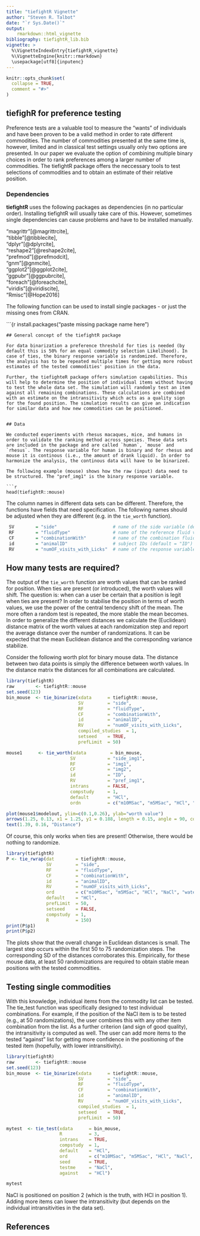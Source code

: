 ```yaml
---
title: "tiefightR Vignette"
author: "Steven R. Talbot"
date: "`r Sys.Date()`"
output: 
    rmarkdown::html_vignette
bibliography: tiefightR_lib.bib
vignette: >
  %\VignetteIndexEntry{tiefightR_vignette}
  %\VignetteEngine{knitr::rmarkdown}
  \usepackage[utf8]{inputenc}
---
```


```r
knitr::opts_chunk$set(
  collapse = TRUE,
  comment = "#>"
)
```

## tiefighR for preference testing

Preference tests are a valuable tool to measure the "wants" of individuals and have been proven to be a valid method in order to rate different commodities. The number of commodities presented at the same time is, however, limited and in classical test settings usually only two options are presented. In our paper we evaluate the option of combining multiple binary choices in order to rank preferences among a larger number of commodities. The tiefightR package offers the neccessary tools to test selections of commodities and to obtain an estimate of their relative position. 

### Dependencies

**tiefightR** uses the following packages as dependencies (in no particular order). Installing tiefightR will usually take care of this. However, sometimes single dependencies can cause problems and have to be installed manually.

"magrittr"[@magrittrcite],  
"tibble"[@tibblecite],  
"dplyr"[@dplyrcite],  
"reshape2"[@reshape2cite],  
"prefmod"[@prefmodcit],  
"gnm"[@gnmcite],  
"ggplot2"[@ggplot2cite],   
"ggpubr"[@ggpubrcite],   
"foreach"[@foreachcite],   
"viridis"[@viridiscite],  
"Rmisc"[@Hope2016]  

The following function can be used to install single packages - or just the missing ones from CRAN.

```{r
install.packages("paste missing package name here ")

```
## General concept of the tiefightR package

For data binarization a preference threshold for ties is needed (by default this is 50% for an equal commodity selection Likelihood). In case of ties, the binary response variable is randomized. Therefore, the analysis has to be repeated multiple times for getting more robust estimates of the tested commodities' position in the data. 

Further, the tiefighteR package offers simulation capabilities. This will help to determine the position of individual items without having to test the whole data set. The simulation will randomly test an item against all remaining combinations. These calculations are combined with an estimate on the intransitivity which acts as a quality sign for the found position. The simulation results can give an indication for similar data and how new commodities can be positioned.


## Data

We conducted experiments with rhesus macaques, mice, and humans in order to validate the ranking method across species. These data sets are included in the package and are called `human`, `mouse` and `rhesus`. The response variable for human is binary and for rhesus and mouse it is continous (i.e., the amount of drank liquid). In order to harmonize the analysis, the continous data will have to be binarized. 

The following example (mouse) shows how the raw (input) data need to be structured. The "pref_img1" is the binary response variable.

```r
head(tiefightR::mouse)
```

The column names in different data sets can be different. Therefore, the functions have fields that need specification. The following names should be adjusted when they are different (e.g. in the `tie_worth` function).

```r
 SV        = "side"                     # name of the side variable (default = "side_img1")
 RF        = "fluidType"                # name of the reference fluid variable (default = "img1")
 CF        = "combinationWith"          # name of the combination fluid variable (default = "img2")
 id        = "animalID"                 # subject IDs (default = "ID")
 RV        = "numOF_visits_with_Licks"  # name of the response variable (default = "pref_img1")
```


## How many tests are required?

The output of the `tie_worth` function are worth values that can be ranked for position. When ties are present (or introduced), the worth values will shift. The question is: when can a user be certain that a position is legit when ties are present? In order to stabilise the position in terms of worth values, we use the power of the central tendency shift of the mean. The more often a random test is repeated, the more stable the mean becomes. In order to generalize the different distances we calculate the (Euclidean) distance matrix of the worth values at each randomization step and report the average distance over the number of randomizations. It can be expected that the mean Euclidean distance and the corresponding variance stabilize.

Consider the following worth plot for binary mouse data. The distance between two data points is simply the difference between worth values. In the distance matrix the distances for all combinations are calculated. 

```r

library(tiefightR)
raw        <- tiefightR::mouse
set.seed(123)
bin_mouse  <- tie_binarize(xdata      = tiefightR::mouse,
                           SV         = "side",
                           RF         = "fluidType",
                           CF         = "combinationWith",
                           id         = "animalID",
                           RV         = "numOF_visits_with_Licks",
                           compiled_studies	 = 1,
                           setseed    = TRUE,
                           prefLimit  = 50)

mouse1      <- tie_worth(xdata         = bin_mouse,
                        SV            = "side_img1",
                        RF            = "img1",
                        CF            = "img2",
                        id            = "ID",
                        RV            = "pref_img1",
                        intrans       = FALSE,
                        compstudy     = 1,
                        default       = "HCl",
                        ordn          = c("m10MSac", "m5MSac", "HCl", "NaCl", "water"))

plot(mouse1$modelout, ylim=c(0.1,0.26), ylab="worth value")
arrows(1.25, 0.13, x1 = 1.25, y1 = 0.188, length = 0.15, angle = 90, code = 3, lwd=1.2)
text(1.39, 0.16, "Distance")
```

Of course, this only works when ties are present! Otherwise, there would be nothing to randomize.

```r
library(tiefightR)
P <- tie_rwrap(dat        = tiefightR::mouse,
               SV         = "side",
               RF         = "fluidType",
               CF         = "combinationWith",
               id         = "animalID",
               RV         = "numOF_visits_with_Licks",
               ord        = c("m10MSac", "m5MSac", "HCl", "NaCl", "water"),
               default    = "HCl",
               prefLimit  = 50,
               setseed    = FALSE,
               compstudy  = 1,
               R          = 150)
print(P$p1)    
print(P$p2)  
```

The plots show that the overall change in Euclidean distances is small. The largest step occurs within the first 50 to 75 randomization steps. The corresponding SD of the distances corroborates this. Empirically, for these mouse data, at least 50 randomizations are required to obtain stable mean positions with the tested commodities.


## Testing single commodities

With this knowledge, individual items from the commodity list can be tested. The tie_test function was specifically designed to test individual combinations. For example, if the position of the  NaCl item is to be tested (e.g., at 50 randomizations), the user combines this with any other item combination from the list. As a further criterion (and sign of good quality), the intransitivity is computed as well. The user can add more items to the tested "against" list for getting more confidence in the positioning of the tested item (hopefully, with lower intransitivity).

```r
library(tiefightR)
raw        <- tiefightR::mouse
set.seed(123)
bin_mouse  <- tie_binarize(xdata      = tiefightR::mouse,
                           SV         = "side",
                           RF         = "fluidType",
                           CF         = "combinationWith",
                           id         = "animalID",
                           RV         = "numOF_visits_with_Licks",
                           compiled_studies	 = 1,
                           setseed    = TRUE,
                           prefLimit  = 50)

mytest  <- tie_test(xdata      = bin_mouse,
                    R          = 3,
                    intrans    = TRUE,
                    compstudy  = 1,
                    default    = "HCl",
                    ord        = c("m10MSac", "m5MSac", "HCl", "NaCl", "water"),
                    seed       = TRUE,
                    testme     = "NaCl",               
                    against    = "HCl") 

mytest
```

NaCl is positioned on position 2 (which is the truth, with HCl in position 1). Adding more items can lower the intransitivity (but depends on the individual intransitivities in the data set).

## References





